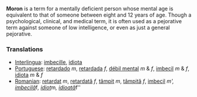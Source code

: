 '''Moron''' is a term for a mentally deficient person whose mental age is equivalent to that of someone between eight and 12 years of age. Though a psychological, clinical, and medical term, it is often used as a pejorative term against someone of low intelligence, or even as just a general pejorative.
===Translations===
*[[Interlingua]]: [[imbecille]], [[idiota]]
*[[Portuguese]]: [[retardado]] ''m'', [[retardada]] ''f'', [[débil mental]] ''m'' & ''f'', [[imbecil]] ''m'' & ''f'', [[idiota]] ''m'' & ''f''
*[[Romanian]]: [[retardat]] ''m'', [[retardată]] ''f'', [[tâmpit]] ''m'', [[tâmpită]] ''f'', [[imbecil]] ''m', [[imbecilă]] ''f'', [[idiot]] ''m'', [[idioată]] ''f''